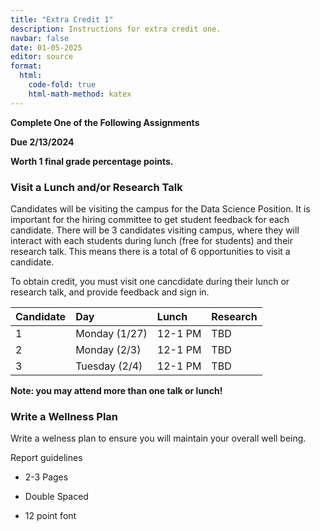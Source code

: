 ```yaml
---
title: "Extra Credit 1"
description: Instructions for extra credit one.
navbar: false
date: 01-05-2025
editor: source
format:
  html: 
    code-fold: true
    html-math-method: katex
---
```


**Complete One of the Following Assignments**

**Due 2/13/2024**

**Worth 1 final grade percentage points.**

### Visit a Lunch and/or Research Talk


Candidates will be visiting the campus for the Data Science Position. It is important for the hiring committee to get student feedback for each candidate. There will be 3 candidates visiting campus, where they will interact with each students during lunch (free for students) and their research talk. This means there is a total of 6 opportunities to visit a candidate. 

To obtain credit, you must visit one cancdidate during their lunch or research talk, and provide feedback and sign in.

| Candidate | Day | Lunch | Research |
|:-|:-|:-|:-|
| 1 | Monday (1/27) | 12-1 PM | TBD |
| 2 | Monday (2/3) | 12-1 PM | TBD |
| 3 | Tuesday (2/4) | 12-1 PM | TBD |

**Note: you may attend more than one talk or lunch!**

### Write a Wellness Plan

Write a welness plan to ensure you will maintain your overall well being.

Report guidelines

-   2-3 Pages

-   Double Spaced

-   12 point font




